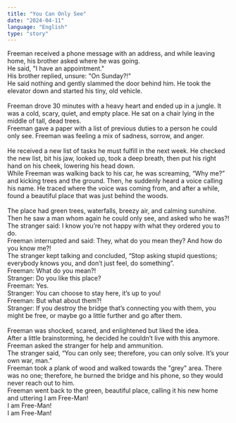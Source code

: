```yaml
---
title: "You Can Only See"
date: "2024-04-11"
language: "English"
type: "story"
---
```


Freeman received a phone message with an address, and while leaving home, his brother asked where he was going. <br />
He said, "I have an appointment." <br />
His brother replied, unsure: "On Sunday?!" <br />
He said nothing and gently slammed the door behind him. He took the elevator down and started his tiny, old vehicle. <br /> <br />
Freeman drove 30 minutes with a heavy heart and ended up in a jungle. It was a cold, scary, quiet, and empty place. He sat on a chair lying in the middle of tall, dead trees. <br />
Freeman gave a paper with a list of previous duties to a person he could only see. Freeman was feeling a mix of sadness, sorrow, and anger. <br /> <br />
He received a new list of tasks he must fulfill in the next week. He checked the new list, bit his jaw, looked up, took a deep breath, then put his right hand on his cheek, lowering his head down. <br />
While Freeman was walking back to his car, he was screaming, “Why me?” and kicking trees and the ground. Then, he suddenly heard a voice calling his name. He traced where the voice was coming from, and after a while, found a beautiful place that was just behind the woods. <br /> <br />
The place had green trees, waterfalls, breezy air, and calming sunshine. Then he saw a man whom again he could only see, and asked who he was?! <br />
The stranger said: I know you’re not happy with what they ordered you to do. <br />
Freeman interrupted and said: They, what do you mean they? And how do you know me?! <br />
The stranger kept talking and concluded, “Stop asking stupid questions; everybody knows you, and don’t just feel, do something”. <br />
Freeman: What do you mean?! <br />
Stranger: Do you like this place? <br />
Freeman: Yes. <br />
Stranger: You can choose to stay here, it’s up to you! <br />
Freeman: But what about them?! <br />
Stranger: If you destroy the bridge that’s connecting you with them, you might be free, or maybe go a little further and go after them. <br /> <br />
Freeman was shocked, scared, and enlightened but liked the idea. <br />
After a little brainstorming, he decided he couldn’t live with this anymore. <br />
Freeman asked the stranger for help and ammunition. <br />
The stranger said, “You can only see; therefore, you can only solve. It’s your own war, man.” <br />
Freeman took a plank of wood and walked towards the "grey" area. There was no one; therefore, he burned the bridge and his phone, so they would never reach out to him. <br />
Freeman went back to the green, beautiful place, calling it his new home and uttering I am Free-Man! <br />I am Free-Man! <br />I am Free-Man!
